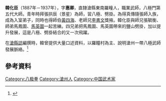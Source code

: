 '''韓化臣'''（1887年－1937年），字'''惠卿'''，直隸滄縣東南羅疃人，職業武師，八極門第五代大師。青年時拜張拱辰（景星）為師，習八極、劈掛。為得真傳隨張師入族，成為入室弟子，同時也得師伯[[黃四海|黃四海]]、老師兄[[李書文|李書文]]獎掖​​。韓化臣與師兄張毓衡、師弟馬鳳圖、[[馬英圖|馬英圖]]一起苦練。四兄弟把馬鳳圖、馬英圖帶來的鹽山劈掛，加以提升發展，這是八極、劈掛結合的又一次飛躍。

在[[滄縣誌|滄縣誌]]編撰時，韓曾提供大量口述資料，以羅瞳村為主、說明滄州一帶八極武師發展脈絡。<ref>{{cite book |author1=劉雲樵 |title=八擊拳 |date=2014-05 |publisher=新潮社文化事業有限公司 |isbn=9789863165101}}</ref>

== 參考資料 ==
[[Category:八极拳|Category:八极拳]]
[[Category:滄州人|Category:滄州人]]
[[Category:中国武术家|Category:中国武术家]]
